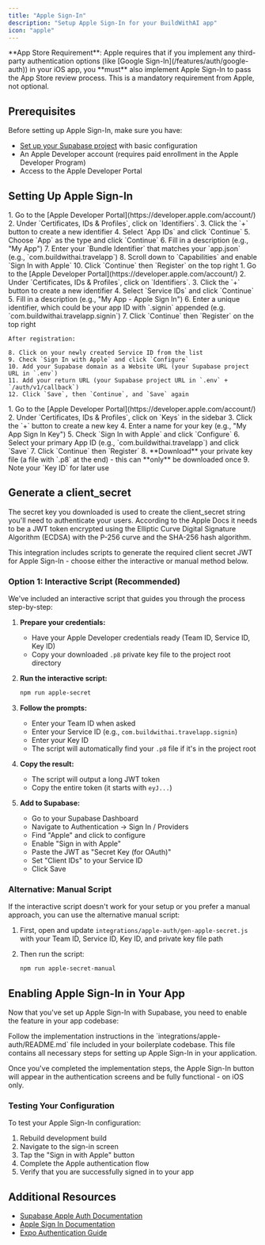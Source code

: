 ```yaml
---
title: "Apple Sign-In"
description: "Setup Apple Sign-In for your BuildWithAI app"
icon: "apple"
---
```


<Warning>
  **App Store Requirement**: Apple requires that if you implement any third-party authentication options (like [Google Sign-In](/features/auth/google-auth)) in your iOS app, you **must** also implement Apple Sign-In to pass the App Store review process. This is a mandatory requirement from Apple, not optional.
</Warning>

## Prerequisites

Before setting up Apple Sign-In, make sure you have:

- [Set up your Supabase project](/quickstart/supabase-setup) with basic configuration
- An Apple Developer account (requires paid enrollment in the Apple Developer Program)
- Access to the Apple Developer Portal

## Setting Up Apple Sign-In

<Steps>
  <Step title="Create an App ID in the Apple Developer Portal">
    1. Go to the [Apple Developer Portal](https://developer.apple.com/account/)
    2. Under `Certificates, IDs & Profiles`, click on `Identifiers`.
    3. Click the `+` button to create a new identifier
    4. Select `App IDs` and click `Continue`
    5. Choose `App` as the type and click `Continue`
    6. Fill in a description (e.g., "My App") 
    7. Enter your `Bundle Identifier` that matches your `app.json` (e.g., `com.buildwithai.travelapp`)
    8. Scroll down to `Capabilities` and enable `Sign In with Apple`
    10. Click `Continue` then `Register` on the top right
  </Step>

  <Step title="Create a Service ID">
    1. Go to the [Apple Developer Portal](https://developer.apple.com/account/)
    2. Under `Certificates, IDs & Profiles`, click on `Identifiers`.
    3. Click the `+` button to create a new identifier
    4. Select `Service IDs` and click `Continue`
    5. Fill in a description (e.g., "My App - Apple Sign In")
    6. Enter a unique identifier, which could be your app ID with `.signin` appended (e.g. `com.buildwithai.travelapp.signin`)
    7. Click `Continue` then `Register` on the top right
    
    After registration:
    
    8. Click on your newly created Service ID from the list
    9. Check `Sign In with Apple` and click `Configure`
    10. Add your Supabase domain as a Website URL (your Supabase project URL in `.env`)
    11. Add your return URL (your Supabase project URL in `.env` + `/auth/v1/callback`)
    12. Click `Save`, then `Continue`, and `Save` again
  </Step>

  <Step title="Create a Private Key">
    1. Go to the [Apple Developer Portal](https://developer.apple.com/account/)
    2. Under `Certificates, IDs & Profiles`, click on `Keys` in the sidebar
    3. Click the `+` button to create a new key
    4. Enter a name for your key (e.g., "My App Sign In Key")
    5. Check `Sign In with Apple` and click `Configure`
    6. Select your primary App ID (e.g., `com.buildwithai.travelapp`) and click `Save`
    7. Click `Continue` then `Register`
    8. **Download** your private key file (a file with `.p8` at the end) - this can **only** be downloaded once
    9. Note your `Key ID` for later use
  </Step>
</Steps>

## Generate a client_secret

The secret key you downloaded is used to create the client_secret string you'll need to authenticate your users. According to the Apple Docs it needs to be a JWT token encrypted using the Elliptic Curve Digital Signature Algorithm (ECDSA) with the P-256 curve and the SHA-256 hash algorithm.

This integration includes scripts to generate the required client secret JWT for Apple Sign-In - choose either the interactive or manual method below.

### Option 1: Interactive Script (Recommended)

We've included an interactive script that guides you through the process step-by-step:

1. **Prepare your credentials:**
   - Have your Apple Developer credentials ready (Team ID, Service ID, Key ID)
   - Copy your downloaded `.p8` private key file to the project root directory

2. **Run the interactive script:**
   ```bash
   npm run apple-secret
   ```

3. **Follow the prompts:**
   - Enter your Team ID when asked
   - Enter your Service ID (e.g., `com.buildwithai.travelapp.signin`)
   - Enter your Key ID
   - The script will automatically find your `.p8` file if it's in the project root

4. **Copy the result:**
   - The script will output a long JWT token
   - Copy the entire token (it starts with `eyJ...`)

5. **Add to Supabase:**
   - Go to your Supabase Dashboard
   - Navigate to Authentication → Sign In / Providers
   - Find "Apple" and click to configure
   - Enable "Sign in with Apple"
   - Paste the JWT as "Secret Key (for OAuth)"
   - Set "Client IDs" to your Service ID
   - Click Save

### Alternative: Manual Script

If the interactive script doesn't work for your setup or you prefer a manual approach, you can use the alternative manual script:

1. First, open and update `integrations/apple-auth/gen-apple-secret.js` with your Team ID, Service ID, Key ID, and private key file path

2. Then run the script:
   ```bash
   npm run apple-secret-manual
   ```



## Enabling Apple Sign-In in Your App

Now that you've set up Apple Sign-In with Supabase, you need to enable the feature in your app codebase:

<Steps>
  <Step title="Implementation">
    Follow the implementation instructions in the `integrations/apple-auth/README.md` file included in your boilerplate codebase. This file contains all necessary steps for setting up Apple Sign-In in your application.
  </Step>
</Steps>

Once you've completed the implementation steps, the Apple Sign-In button will appear in the authentication screens and be fully functional - on iOS only.

### Testing Your Configuration

To test your Apple Sign-In configuration:

1. Rebuild development build
2. Navigate to the sign-in screen
3. Tap the "Sign in with Apple" button
4. Complete the Apple authentication flow
5. Verify that you are successfully signed in to your app

## Additional Resources

- [Supabase Apple Auth Documentation](https://supabase.com/docs/guides/auth/social-login/auth-apple)
- [Apple Sign In Documentation](https://developer.apple.com/sign-in-with-apple/)
- [Expo Authentication Guide](https://docs.expo.dev/guides/authentication/)

